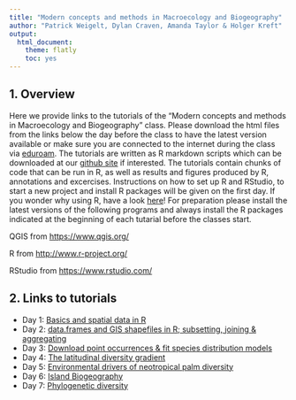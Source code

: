 ```yaml
---
title: "Modern concepts and methods in Macroecology and Biogeography"
author: "Patrick Weigelt, Dylan Craven, Amanda Taylor & Holger Kreft"
output: 
  html_document: 
    theme: flatly
    toc: yes
---
```


## 1. Overview

Here we provide links to the tutorials of the "Modern concepts and methods in Macroecology and Biogeography" class. Please download the html files from the links below the day before the class to have the latest version available or make sure you are connected to the internet during the class via [eduroam](https://www.gwdg.de/network-services/setting-up-eduroam). The tutorials are written as R markdown scripts which can be downloaded at our [github site](https://github.com/patrickweigelt/MCMMB) if interested. The tutorials contain chunks of code that can be run in R, as well as results and figures produced by R, annotations and excercises. Instructions on how to set up R and RStudio, to start a new project and install R packages will be given on the first day. If you wonder why using R, have a look [here](Day1_WhyR.html)! For preparation please install the latest versions of the following programs and always install the R packages indicated at the beginning of each tutarial before the classes start.



QGIS from <https://www.qgis.org/>

R from <http://www.r-project.org/>

RStudio from <https://www.rstudio.com/>


## 2. Links to tutorials

* Day 1: [Basics and spatial data in R](Day1.html)
* Day 2: [data.frames and GIS shapefiles in R; subsetting, joining & aggregating](Day2.html)
* Day 3: [Download point occurrences & fit species distribution models](Day3.html)
* Day 4: [The latitudinal diversity gradient](Day4.html)
* Day 5: [Environmental drivers of neotropical palm diversity](Day5.html)
* Day 6: [Island Biogeography](Day6.html)
* Day 7: [Phylogenetic diversity](Day7.html)





